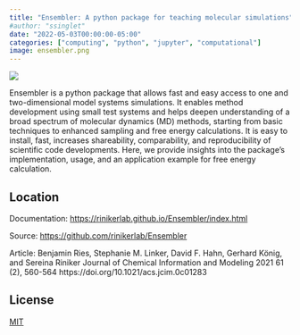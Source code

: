 ```yaml
---
title: "Ensembler: A python package for teaching molecular simulations"
#author: "ssinglet"
date: "2022-05-03T00:00:00-05:00"
categories: ["computing", "python", "jupyter", "computational"]
image: ensembler.png
---
```


![](ensembler.png){}

Ensembler is a python package that allows fast and easy access to one and two-dimensional model systems simulations. It enables method development using small test systems and helps deepen understanding of a broad spectrum of molecular dynamics (MD) methods, starting from basic techniques to enhanced sampling and free energy calculations. It is easy to install, fast, increases shareability, comparability, and reproducibility of scientific code developments. Here, we provide insights into the package's implementation, usage, and an application example for free energy calculation.


## Location {#location}

Documentation: <https://rinikerlab.github.io/Ensembler/index.html>

Source: <https://github.com/rinikerlab/Ensembler>

Article: Benjamin Ries, Stephanie M. Linker, David F. Hahn, Gerhard
König, and Sereina Riniker Journal of Chemical Information and
Modeling 2021 61 (2), 560-564 https://doi.org/10.1021/acs.jcim.0c01283


## License {#license}

[MIT](https://github.com/rinikerlab/Ensembler/blob/master/LICENSE)